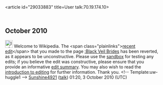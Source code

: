 <article id="29033883" title=User talk:70.19.174.10>
	<talkpage id="29033883" title="User talk:70.19.174.10">

== October 2010 ==

[[Image:Information.png|25px]] Welcome to Wikipedia. The &lt;span class=&quot;plainlinks&quot;&gt;[http://en.wikipedia.org/wiki/Black_Veil_Brides?diff=388383936 recent edit]&lt;/span&gt; that you made to the page [[:Black Veil Brides]] has been reverted, as it appears to be unconstructive. Please use the [[Wikipedia:Sandbox|sandbox]] for testing any edits; if you believe the edit was constructive, please ensure that you provide an informative [[Help:Edit summary|edit summary]]. You may also wish to read the [[Wikipedia:Introduction|introduction to editing]] for further information. Thank you. &lt;!-- Template:uw-huggle1 --&gt; [[User:Sunshine4921|Sunshine4921]] ([[User talk:Sunshine4921|talk]]) 01:20, 3 October 2010 (UTC)
	</talkpage>
</article>